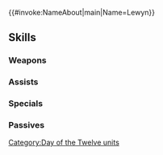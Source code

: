 {{#invoke:NameAbout|main|Name=Lewyn}}{{HeroPage Tabs}}
{{Hero Infobox
|Name=Lewyn
|Title=Wind-Song Scion
|WeaponType=Blue Tome
|MoveType=Infantry
|Origin=Fire Emblem: Genealogy of the Holy War
|Gender=Male
|actorEN=Steve Staley
|actorJP=子安武人
|artist=たかや友英
|additionDate=September 6, 2021
|releaseDate=September 7, 2021
|cv1=3
|cv2=1000100
|TagID=聖祭レヴィン
|InternalID=704
|Properties=special,hat
|description=Royal of Silesse. A descendant of Ced, one of the legendary 12 crusaders. Appears in Fire Emblem: Genealogy of the Holy War.
}}
{{Stats Page
|Lv1HP=18|Lv1ATK=8|Lv1SPD=10|Lv1DEF=6|Lv1RES=8
|GRHP=50|GRATK=70|GRSPD=70|GRDEF=30|GRRES=60
}}
==Skills==
===Weapons===
{{Weapons Table
|weapon1=Light
|weapon1Default=1
|weapon1Unlock=1
|weapon2=Ellight
|weapon2Default=2
|weapon2Unlock=2
|weapon3=Drifting Grace
|weapon3Default=3
|weapon3Unlock=3
|weapon4=Drifting Grace+
|weapon4Default=5
|weapon4Unlock=5
}}
===Assists===
{{Assists Table}}
===Specials===
{{Specials Table
|special1=New Moon
|special1Default=4
|special1Unlock=3
|special2=Luna
|special2Unlock=4
}}
===Passives===
{{Passives Table
|passiveA1=Atk/Res Solo 1
|passiveA2=Atk/Res Solo 2
|passiveA3=Atk/Res Solo 3
|passiveA1Unlock=1
|passiveA2Unlock=2
|passiveA3Unlock=4
|passiveC1=Infantry Flash 1
|passiveC2=Infantry Flash 2
|passiveC3=Infantry Flash 3
|passiveC1Unlock=3
|passiveC2Unlock=4
|passiveC3Unlock=5
}}
{{Heroes Navbox}}
[[Category:Day of the Twelve units]]